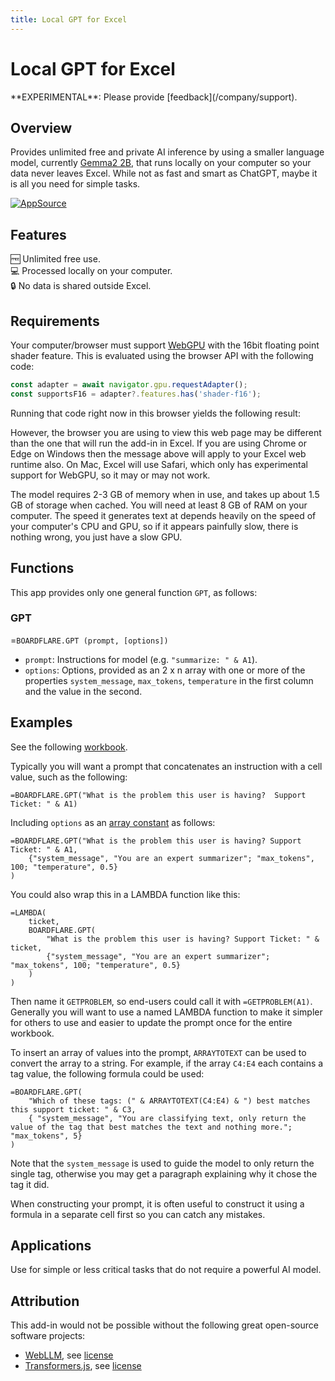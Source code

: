 ```yaml
---
title: Local GPT for Excel
---
```


# Local GPT for Excel

<Callout type="warning" emoji="🧪">
  **EXPERIMENTAL**:  Please provide [feedback](/company/support).
</Callout>

## Overview

Provides unlimited free and private AI inference by using a smaller language model, currently [Gemma2 2B](https://github.com/google-deepmind/gemma), that runs locally on your computer so your data never leaves Excel.  While not as fast and smart as ChatGPT, maybe it is all you need for simple tasks.

<a href="https://appsource.microsoft.com/en-us/product/office/WA200007427?tab=Overview">
    <img 
        src="/images/MS_AppSource.png" 
        alt="AppSource"
        style={{ paddingTop: '10px', width: '150px' }}
    />
</a>

## Features

🆓 Unlimited free use.<br/>
💻 Processed locally on your computer.<br/>
🔒 No data is shared outside Excel.<br/>

## Requirements

Your computer/browser must support [WebGPU](https://developer.mozilla.org/en-US/docs/Web/API/WebGPU_API) with the 16bit floating point shader feature.  This is evaluated using the browser API with the following code:

```javascript
const adapter = await navigator.gpu.requestAdapter();
const supportsF16 = adapter?.features.has('shader-f16');
```

Running that code right now in this browser yields the following result:

<Callout type="info" emoji="💻">
  <DeviceInfo />
</Callout>

However, the browser you are using to view this web page may be different than the one that will run the add-in in Excel.  If you are using Chrome or Edge on Windows then the message above will apply to your Excel web runtime also.  On Mac, Excel will use Safari, which only has experimental support for WebGPU, so it may or may not work. 

The model requires 2-3 GB of memory when in use, and takes up about 1.5 GB of storage when cached.  You will need at least 8 GB of RAM on your computer.  The speed it generates text at depends heavily on the speed of your computer's CPU and GPU, so if it appears painfully slow, there is nothing wrong, you just have a slow GPU.

## Functions

This app provides only one general function `GPT`, as follows:

### GPT

=<code>BOARDFLARE.GPT (prompt, [options])</code><br/>
- `prompt`: Instructions for model (e.g. `"summarize: " & A1`).
- `options`: Options, provided as an 2 x n array with one or more of the properties `system_message`, `max_tokens`, `temperature` in the first column and the value in the second. 

## Examples

See the following [workbook](https://whistlernetworks.sharepoint.com/:x:/s/Boardflare/Ec6Mpv0DuKBDjRbg4lAMTT8BkV6JSzL2vuBBFUvXhhYTQg?e=dgfGrm).

Typically you will want a prompt that concatenates an instruction with a cell value, such as the following:

```excel
=BOARDFLARE.GPT("What is the problem this user is having?  Support Ticket: " & A1)

```

Including `options` as an [array constant](https://support.microsoft.com/en-us/office/use-array-constants-in-array-formulas-477443ea-5e71-4242-877d-fcae47454eb8) as follows:

```excel
=BOARDFLARE.GPT("What is the problem this user is having? Support Ticket: " & A1, 
    {"system_message", "You are an expert summarizer"; "max_tokens", 100; "temperature", 0.5}
)
```

You could also wrap this in a LAMBDA function like this:

```excel
=LAMBDA(
    ticket, 
    BOARDFLARE.GPT(
        "What is the problem this user is having? Support Ticket: " & ticket, 
        {"system_message", "You are an expert summarizer"; "max_tokens", 100; "temperature", 0.5}
    )
)
```

Then name it `GETPROBLEM`, so end-users could call it with `=GETPROBLEM(A1)`.  Generally you will want to use a named LAMBDA function to make it simpler for others to use and easier to update the prompt once for the entire workbook.

To insert an array of values into the prompt, `ARRAYTOTEXT` can be used to convert the array to a string.  For example, if the array `C4:E4` each contains a tag value, the following formula could be used:

```excel
=BOARDFLARE.GPT(
    "Which of these tags: (" & ARRAYTOTEXT(C4:E4) & ") best matches this support ticket: " & C3, 
    { "system_message", "You are classifying text, only return the value of the tag that best matches the text and nothing more."; "max_tokens", 5}
)
```

Note that the `system_message` is used to guide the model to only return the single tag, otherwise you may get a paragraph explaining why it chose the tag it did.

<Callout type="info" emoji="✅">
 When constructing your prompt, it is often useful to construct it using a formula in a separate cell first so you can catch any mistakes.
</Callout>

## Applications

Use for simple or less critical tasks that do not require a powerful AI model.

## Attribution

This add-in would not be possible without the following great open-source software projects:

- [WebLLM](https://github.com/mlc-ai/web-llm), see [license](https://github.com/mlc-ai/web-llm/blob/main/LICENSE)
- [Transformers.js](https://github.com/xenova/transformers.js), see [license](https://github.com/xenova/transformers.js/blob/main/LICENSE)